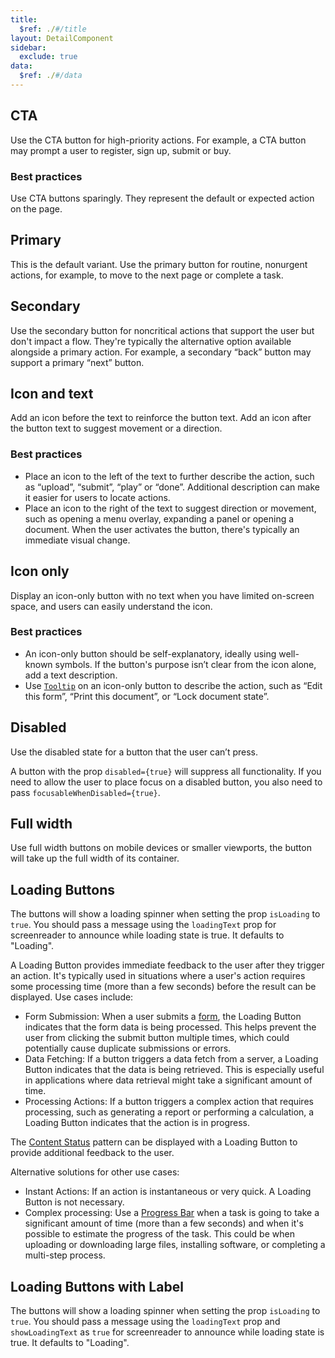 ```yaml
---
title:
  $ref: ./#/title
layout: DetailComponent
sidebar:
  exclude: true
data:
  $ref: ./#/data
---
```


<LivePreviewControls>
<LivePreview componentName="button" exampleName="CTA" >

## CTA

Use the CTA button for high-priority actions. For example, a CTA button may prompt a user to register, sign up, submit or buy.

### Best practices

Use CTA buttons sparingly. They represent the default or expected action on the page.

</LivePreview>

<LivePreview componentName="button" exampleName="Primary" >

## Primary

This is the default variant. Use the primary button for routine, nonurgent actions, for example, to move to the next page or complete a task.

</LivePreview>

<LivePreview componentName="button" exampleName="Secondary" >

## Secondary

Use the secondary button for noncritical actions that support the user but don't impact a flow. They're typically the alternative option available alongside a primary action. For example, a secondary “back” button may support a primary “next” button.

</LivePreview>

<LivePreview componentName="button" exampleName="IconAndText">

## Icon and text

Add an icon before the text to reinforce the button text. Add an icon after the button text to suggest movement or a direction.

### Best practices

- Place an icon to the left of the text to further describe the action, such as “upload”, “submit”, “play” or “done”. Additional description can make it easier for users to locate actions.
- Place an icon to the right of the text to suggest direction or movement, such as opening a menu overlay, expanding a panel or opening a document. When the user activates the button, there's typically an immediate visual change.

</LivePreview>

<LivePreview componentName="button" exampleName="IconOnly">

## Icon only

Display an icon-only button with no text when you have limited on-screen space, and users can easily understand the icon.

### Best practices

- An icon-only button should be self-explanatory, ideally using well-known symbols. If the button's purpose isn’t clear from the icon alone, add a text description.
- Use [`Tooltip`](../tooltip) on an icon-only button to describe the action, such as “Edit this form”, “Print this document”, or “Lock document state”.

</LivePreview>

<LivePreview componentName="button" exampleName="Disabled" >

## Disabled

Use the disabled state for a button that the user can’t press.

A button with the prop `disabled={true}` will suppress all functionality. If you need to allow the user to place focus on a disabled button, you also need to pass `focusableWhenDisabled={true}`.

</LivePreview>

<LivePreview componentName="button" exampleName="FullWidth" >

## Full width

Use full width buttons on mobile devices or smaller viewports, the button will take up the full width of its container.

</LivePreview>

<LivePreview componentName="button" exampleName="LoadingButtons" >

## Loading Buttons

The buttons will show a loading spinner when setting the prop `isLoading` to `true`. You should pass a message using the `loadingText` prop for screenreader to announce while loading state is true. It defaults to "Loading".

A Loading Button provides immediate feedback to the user after they trigger an action. It's typically used in situations where a user's action requires some processing time (more than a few seconds) before the result can be displayed. Use cases include:

- Form Submission: When a user submits a [form](/salt/patterns/forms), the Loading Button indicates that the form data is being processed. This helps prevent the user from clicking the submit button multiple times, which could potentially cause duplicate submissions or errors.
- Data Fetching: If a button triggers a data fetch from a server, a Loading Button indicates that the data is being retrieved. This is especially useful in applications where data retrieval might take a significant amount of time.
- Processing Actions: If a button triggers a complex action that requires processing, such as generating a report or performing a calculation, a Loading Button indicates that the action is in progress.

The [Content Status](salt/patterns/content-status) pattern can be displayed with a Loading Button to provide additional feedback to the user.

Alternative solutions for other use cases:

- Instant Actions: If an action is instantaneous or very quick. A Loading Button is not necessary.
- Complex processing: Use a [Progress Bar](/salt/components/progress) when a task is going to take a significant amount of time (more than a few seconds) and when it's possible to estimate the progress of the task. This could be when uploading or downloading large files, installing software, or completing a multi-step process.

</LivePreview>

<LivePreview componentName="button" exampleName="LoadingButtonsWithLabel" >

## Loading Buttons with Label

The buttons will show a loading spinner when setting the prop `isLoading` to `true`. You should pass a message using the `loadingText` prop and `showLoadingText` as `true` for screenreader to announce while loading state is true. It defaults to "Loading".

</LivePreview>
</LivePreviewControls>

